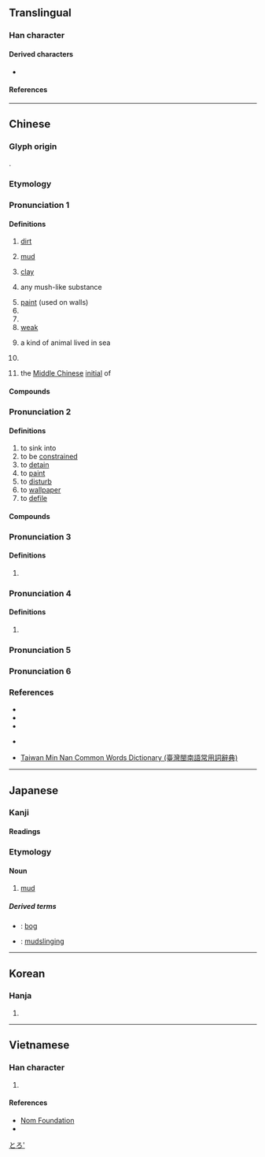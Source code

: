 {{character info}}
==Translingual==

===Han character===
{{Han char|rn=85|rad=水|as=05|sn=8|four=37111|canj=ESP|ids=⿰氵尼}}

====Derived characters====
* {{l|mul|[[𪣮]], [[𩸦]]([[𩾆]]), [[𬈤]], [[𤀛]], [[𬉚]], [[𦰫]], [[埿]], [[𢛜]], [[𥺜]], [[𩸧]]}}

====References====
{{Han ref|kx=0617.110|dkj=17311|dj=1012.080|hdz=31595.080|uh=6CE5}}

----

==Chinese==
{{zh-forms|alt=坭,埿,𡊴,𡌰,𢇀,𥩥}}

===Glyph origin===
{{Han etym}}
{{Han compound|水|alt1=氵|尼|ls=psc|c1=s|t1=water|c2=p}}.

===Etymology===
{{rfe|zh}}

===Pronunciation 1===
{{zh-pron
|m=ní
|m-s=nyi2
|c=nai4
|h=pfs=nài/nì
|h_note=nài - colloquial; nì - literary
|md=nà̤
|mn=nî/qz:lî/qz:lê/xm:nê
|mn_note=nî/lî - vernacular; lê/nê - literary
|mn-t=ni5
|w=3nyi
|mc=1
|oc=1,1
|ma=y
|cat=n,pn,a
}}

====Definitions====
{{zh-hanzi}}

# [[dirt]] {{zh-mw|c:嚿|c:坺}}
#: {{zh-x|玩 泥巴|play in the dirt}}
#: {{zh-x|一 嚿 泥|a clod of earth|C}}
# [[mud]]
#: {{zh-x|軟泥|soft mud}}
# [[clay]]
#: {{zh-x|泥娃娃|clay doll}}
# any mush-like substance
#: {{zh-x|薯泥|mashed potato}}
#: {{zh-x|泥膠|Blu-Tack}}
#: {{zh-x|鷹嘴豆泥|hummus}}
# [[paint]] (used on walls)
# {{place|zh|ancient river|in modern|p/Hunan}}
# {{place|zh|ancient river|in modern|p/Gansu}}
# [[weak]]
# {{lb|zh|Chinese mythology}} a kind of animal lived in sea
# {{surname|zh}}
# {{zh-div|母}} {{lb|zh|Chinese linguistics}} the [[Middle Chinese]] [[initial]] of {{ltc-l|泥|id=1}}

====Compounds====
{{zh-der|垢泥|和稀泥|叉灰泥|封泥|削鐵如泥|一丸泥|帶水拖泥|如泥|印泥|丸泥|困處泥塗|土泥|判若雲泥|壁上泥皮|泥多佛大|泥火山|泥金箋|抹稀泥|泥蟠|泥鰻|泥足巨人|泥沼|泥活字|泥腿|泥飯碗|泥沙俱下|泥塑|泥炭|油泥|泥坑|水泥船|泥牆|沼泥|敷彩泥塑|泥崩|泥垢|泥磚|泥塗|澄泥硯|泥馬|爛醉如泥|泥流|泥灶|泥娃娃|泥潦|泡沫水泥|泥牛|泥頭酒|泥土|泥漿|末泥|水泥熟料|泥汙|砍鐵如泥|泥金帖子|泥肥|火泥|泥塞竹管|排泥閥|泥濘|泥中隱刺|泥牛入海|泥堆|泥工|稀泥|泥水自蔽|木雕泥塑|泥塘|泥巴|汙泥|泥豬瓦狗|泥板岩|曳尾泥塗|泥水|拖泥帶水|泥胎兒|泥水工|泥滓|泥煤|泥人張|泥掌|棗泥|泥龍|泥鞋窄襪|牆上泥皮|爛泥|泥首|淤泥|泥中|爐石水泥|泥點兒|水泥|泥腳|泥封|泥淖|泥盆紀|泥腿光棍|泥石流|洗泥|泥鰍|泥頭|泥金|泥醉|泥豬|泥船渡河|泥窗|泥犁|泥版|泥沙|泥水匠|泥封函谷|泥塑木雕|泥垣宮|泥坯|泥地|泥人|泥丸|泥中刺|泥孩兒|水泥漆|水泥叢林|泥胎|泥療|泥灰|泥瓦匠|淈泥|紫泥|罡神泥鬼|鋼骨水泥|金泥|紫泥封|青泥|臭泥|醉如泥|雲泥異路|雲泥|雲泥之別|綠泥石|雪泥鴻爪|障泥|霑泥絮|膠泥|蒜泥|芋泥|黃泥塘}}

===Pronunciation 2===
{{zh-pron
|m=nì
|c=nai6,nei6
|mc=2
|oc=2,2
|dial=n
|cat=v
}}

====Definitions====
{{zh-hanzi}}
# to sink into
# to be [[constrained]]
# to [[detain]]
# to [[paint]]
# to [[disturb]]
# to [[wallpaper]]
# to [[defile]]

====Compounds====
{{zh-der|滯滯泥泥|泥古不化|泥酒|泥古非今|拘泥|滯泥|泥飲|泥滯|泥子|泥古}}

===Pronunciation 3===
{{zh-pron
|m=nǐ
|c=nai5
|dial=n
|cat=a
}}

====Definitions====
{{zh-hanzi}}

# {{zh-only|泥泥}}

===Pronunciation 4===
{{zh-pron
|m=nìng
|dial=n
|cat=pn
}}

====Definitions====
{{zh-hanzi}}

# {{zh-only|泥母}}

===Pronunciation 5===
{{zh-see|涅|v}}

===Pronunciation 6===
{{zh-see|屔|v}}

===References===
* {{R:yue:Hanzi}}
* {{R:twedu|A02161}}
* {{R:twedu|B00771-003-1}}
* {{qualifier|Hakka}} {{R:hak:Lau 1997}}
* {{qualifier|Min Nan}} [http://twblg.dict.edu.tw/holodict_new/index.html Taiwan Min Nan Common Words Dictionary (臺灣閩南語常用詞辭典)]

{{zh-cat|Elementary}}

----

==Japanese==

===Kanji===
{{ja-kanji|grade=c|rs=水05}}

====Readings====
{{ja-readings
|goon=ない
|kanon=でい
|kun=どろ-, なずむ-<なづむ-
}}

===Etymology===
{{wikipedia|lang=ja}}
{{ja-kanjitab|どろ|yomi=k}}

====Noun====
{{ja-noun|どろ}}

# [[mud]]

=====Derived terms=====
* {{ja-r|泥沼|どろぬま}}: [[bog]]
* {{ja-r|泥%仕%合|どろ%じ%あい}}: [[mudslinging]]

[[Category:Japanese basic words|とろ']]

----

==Korean==

===Hanja===
{{ko-hanja|진흙|니}}

# {{hanja form of|니|[[mud]]; [[dirt]]}}

----

==Vietnamese==

===Han character===
{{vi-hantu|rs=水05|[[nề]], [[nê]], [[nệ]], [[nè]], [[nể]], [[nễ]], [[nơi]]}}

# {{rfdef|vi|sort=水05}}

====References====
* [http://nomfoundation.org/common/nom_details.php?codepoint=6ce5 Nom Foundation]
* {{R:WinVNKey:Lê Sơn Thanh}}